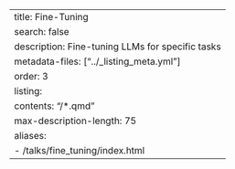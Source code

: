 ---
title: Fine-Tuning
search: false
description: Fine-tuning LLMs for specific tasks
metadata-files: ["../_listing_meta.yml"]
order: 3
listing:
  contents: "/*.qmd"
  max-description-length: 75
aliases:
  - /talks/fine_tuning/index.html
---